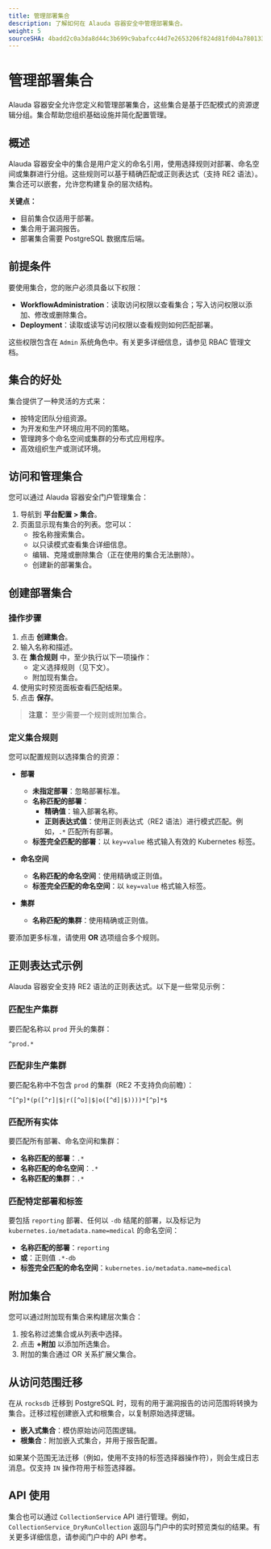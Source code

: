 ```yaml
---
title: 管理部署集合
description: 了解如何在 Alauda 容器安全中管理部署集合。
weight: 5
sourceSHA: 4badd2c0a3da8d44c3b699c9abafcc44d7e2653206f824d81fd04a780133c316
---
```


# 管理部署集合

Alauda 容器安全允许您定义和管理部署集合，这些集合是基于匹配模式的资源逻辑分组。集合帮助您组织基础设施并简化配置管理。

## 概述

Alauda 容器安全中的集合是用户定义的命名引用，使用选择规则对部署、命名空间或集群进行分组。这些规则可以基于精确匹配或正则表达式（支持 RE2 语法）。集合还可以嵌套，允许您构建复杂的层次结构。

**关键点：**

- 目前集合仅适用于部署。
- 集合用于漏洞报告。
- 部署集合需要 PostgreSQL 数据库后端。

## 前提条件

要使用集合，您的账户必须具备以下权限：

- **WorkflowAdministration**：读取访问权限以查看集合；写入访问权限以添加、修改或删除集合。
- **Deployment**：读取或读写访问权限以查看规则如何匹配部署。

这些权限包含在 `Admin` 系统角色中。有关更多详细信息，请参见 RBAC 管理文档。

## 集合的好处

集合提供了一种灵活的方式来：

- 按特定团队分组资源。
- 为开发和生产环境应用不同的策略。
- 管理跨多个命名空间或集群的分布式应用程序。
- 高效组织生产或测试环境。

## 访问和管理集合

您可以通过 Alauda 容器安全门户管理集合：

1. 导航到 **平台配置 > 集合**。
2. 页面显示现有集合的列表。您可以：
   - 按名称搜索集合。
   - 以只读模式查看集合详细信息。
   - 编辑、克隆或删除集合（正在使用的集合无法删除）。
   - 创建新的部署集合。

## 创建部署集合

### 操作步骤

1. 点击 **创建集合**。
2. 输入名称和描述。
3. 在 **集合规则** 中，至少执行以下一项操作：
   - 定义选择规则（见下文）。
   - 附加现有集合。
4. 使用实时预览面板查看匹配结果。
5. 点击 **保存**。

> **注意：** 至少需要一个规则或附加集合。

### 定义集合规则

您可以配置规则以选择集合的资源：

- **部署**
  - **未指定部署**：忽略部署标准。
  - **名称匹配的部署**：
    - **精确值**：输入部署名称。
    - **正则表达式值**：使用正则表达式（RE2 语法）进行模式匹配。例如，`.*` 匹配所有部署。
  - **标签完全匹配的部署**：以 `key=value` 格式输入有效的 Kubernetes 标签。

- **命名空间**
  - **名称匹配的命名空间**：使用精确或正则值。
  - **标签完全匹配的命名空间**：以 `key=value` 格式输入标签。

- **集群**
  - **名称匹配的集群**：使用精确或正则值。

要添加更多标准，请使用 **OR** 选项组合多个规则。

## 正则表达式示例

Alauda 容器安全支持 RE2 语法的正则表达式。以下是一些常见示例：

### 匹配生产集群

要匹配名称以 `prod` 开头的集群：

```
^prod.*
```

### 匹配非生产集群

要匹配名称中不包含 `prod` 的集群（RE2 不支持负向前瞻）：

```
^[^p]*(p([^r]|$|r([^o]|$|o([^d]|$))))*[^p]*$
```

### 匹配所有实体

要匹配所有部署、命名空间和集群：

- **名称匹配的部署**：`.*`
- **名称匹配的命名空间**：`.*`
- **名称匹配的集群**：`.*`

### 匹配特定部署和标签

要包括 `reporting` 部署、任何以 `-db` 结尾的部署，以及标记为 `kubernetes.io/metadata.name=medical` 的命名空间：

- **名称匹配的部署**：`reporting`
- **或**：正则值 `.*-db`
- **标签完全匹配的命名空间**：`kubernetes.io/metadata.name=medical`

## 附加集合

您可以通过附加现有集合来构建层次集合：

1. 按名称过滤集合或从列表中选择。
2. 点击 **+附加** 以添加所选集合。
3. 附加的集合通过 OR 关系扩展父集合。

## 从访问范围迁移

在从 `rocksdb` 迁移到 PostgreSQL 时，现有的用于漏洞报告的访问范围将转换为集合。迁移过程创建嵌入式和根集合，以复制原始选择逻辑。

- **嵌入式集合**：模仿原始访问范围逻辑。
- **根集合**：附加嵌入式集合，并用于报告配置。

如果某个范围无法迁移（例如，使用不支持的标签选择器操作符），则会生成日志消息。仅支持 `IN` 操作符用于标签选择器。

## API 使用

集合也可以通过 `CollectionService` API 进行管理。例如，`CollectionService_DryRunCollection` 返回与门户中的实时预览类似的结果。有关更多详细信息，请参阅门户中的 API 参考。
